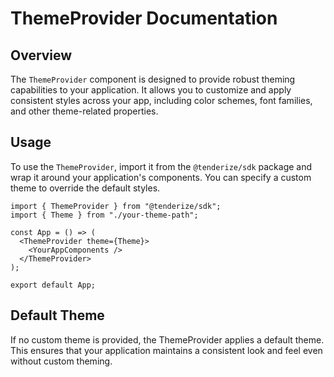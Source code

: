 # ThemeProvider Documentation

## Overview

The `ThemeProvider` component is designed to provide robust theming capabilities to your application. It allows you to customize and apply consistent styles across your app, including color schemes, font families, and other theme-related properties.

## Usage

To use the `ThemeProvider`, import it from the `@tenderize/sdk` package and wrap it around your application's components. You can specify a custom theme to override the default styles.

```tsx
import { ThemeProvider } from "@tenderize/sdk";
import { Theme } from "./your-theme-path";

const App = () => (
  <ThemeProvider theme={Theme}>
    <YourAppComponents />
  </ThemeProvider>
);

export default App;
```

## Default Theme

If no custom theme is provided, the ThemeProvider applies a default theme.
This ensures that your application maintains a consistent look and feel even without custom theming.

